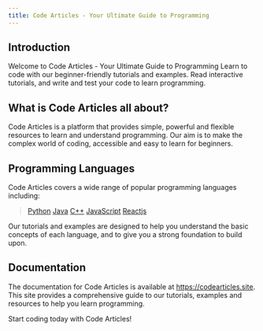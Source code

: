 ```yaml
---
title: Code Articles - Your Ultimate Guide to Programming
---
```

## Introduction
Welcome to Code Articles - Your Ultimate Guide to Programming
Learn to code with our beginner-friendly tutorials and examples. Read interactive tutorials, and write and test your code to learn programming.

## What is Code Articles all about?
Code Articles is a platform that provides simple, powerful and flexible resources to learn and understand programming. Our aim is to make the complex world of coding, accessible and easy to learn for beginners.

## Programming Languages
Code Articles covers a wide range of popular programming languages including:

>[Python](python)
>[Java](java)
>[C++](cpp)
>[JavaScript](javascript)
>[Reactjs](react-js)

Our tutorials and examples are designed to help you understand the basic concepts of each language, and to give you a strong foundation to build upon.

## Documentation
The documentation for Code Articles is available at https://codearticles.site. This site provides a comprehensive guide to our tutorials, examples and resources to help you learn programming.

Start coding today with Code Articles!